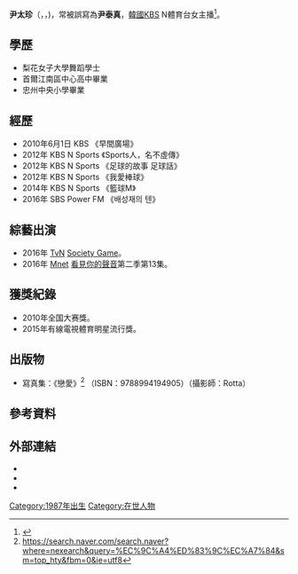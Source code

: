 {{Notability Unreferenced |time=2017-02-07T05:56:39+00:00}}
{{主播資訊
| 主播頭銜     = 韓國的KBS N體育台主播
| 主播姓名     = 尹太珍
| 主播外文姓名 = 윤태진
| 主播英文名字 = Yoon Tae-Jin 
| 主播出生年分 = 
| 主播出生日期 = {{birth_date_and_age|1987|11|25}}
| 主播逝世年分 = 
| 主播逝世日期 = 
| 主播照片檔案 = 
| 主播照片尺寸 = 
| 主播照片圖說 = 
| 暱稱         = 
| 綽號         = 
| 國籍         = {{KOR}}
| 籍貫         = [[韓國|韓國]][[忠清北道|忠清北道]][[忠州市|忠州市]]
| 出生地       = [[韓國|韓國]][[忠清北道|忠清北道]][[忠州市|忠州市]]
| 逝世地       = 
| 最高學歷     = [[韓國|韓國]][[梨花女子大學|梨花女子大學]]舞蹈學士
| 星座         = 
| 血型         = B型
| 身高         = 
| 體重         = 
| 婚姻狀況     = 
| 配偶         =
| 信仰宗教     = 
| 官方網站     = 
| 備註         = 
|}}

{{Korean
|title= 尹太珍
|hangul= 윤태진
|hanja = {{linktext|尹|太|珍}}
|rr = 
|mr =
}}

'''尹太珍'''（{{kor|k='''윤태진'''|rm='''Yoon Tae-Jin '''}}，{{lang-en|'''Yoon Tae-Jin '''}}，{{bd|1987年|11月25日}})，常被誤寫為'''尹泰真'''，[[韓國|韓國]]KBS N體育台女主播<ref>{{Cite web |url=http://people.search.naver.com/search.naver?where=nexearch&query=%EC%9C%A4%ED%83%9C%EC%A7%84&sm=tab_etc&ie=utf8&key=PeopleService&os=264630 |title=存档副本 |access-date=2017-02-07 |archive-date=2021-06-28 |archive-url=https://web.archive.org/web/20210628160648/https://people.search.naver.com/search.naver?where=nexearch&query=%EC%9C%A4%ED%83%9C%EC%A7%84&sm=tab_etc&ie=utf8&key=PeopleService&os=264630 }}</ref>。

==學歷==
*梨花女子大學舞蹈學士
*首爾江南區中心高中畢業
*忠州中央小學畢業

==經歷==
*2010年6月1日	KBS	《早間廣場》
*2012年 KBS N Sports 《Sports人，名不虛傳》
*2012年 KBS N Sports 《足球的故事 足球話》
*2012年 KBS N Sports 《我愛棒球》
*2014年 KBS N Sports 《籃球M》
*2016年 SBS Power FM 《배성재의 텐》

==綜藝出演==
*2016年 [[TvN|TvN]] [[Society_Game|Society Game]]。
*2016年 [[Mnet|Mnet]] [[看見你的聲音|看見你的聲音]]第二季第13集。

==獲獎紀錄==
*2010年全国大赛獎。
*2015年有線電視體育明星流行獎。

==出版物==
*寫真集：《戀愛》<ref>https://search.naver.com/search.naver?where=nexearch&query=%EC%9C%A4%ED%83%9C%EC%A7%84&sm=top_hty&fbm=0&ie=utf8</ref> （ISBN：9788994194905）（攝影師：Rotta）

==參考資料==
{{Reflist}}


== 外部連結 ==
*{{Instagram|taecongs| 尹太珍 }}
*{{Facebook|taecong2| 尹太珍 }}
*{{twitter|taecong| 尹太珍 }}


[[Category:1987年出生|Category:1987年出生]]
[[Category:在世人物|Category:在世人物]]